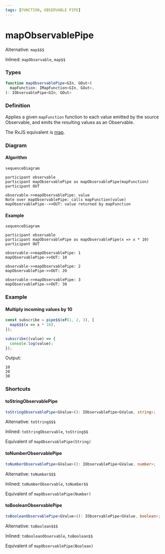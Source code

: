 ```yaml
---
tags: [FUNCTION, OBSERVABLE PIPE]
---
```


# mapObservablePipe

Alternative: `map$$$`

Inlined: `mapObservable`, `map$$`

### Types

```ts
function mapObservablePipe<GIn, GOut>(
  mapFunction: IMapFunction<GIn, GOut>,
): IObservablePipe<GIn, GOut>
```

### Definition

Applies a given `mapFunction` function to each value emitted by the source Observable, and emits the resulting values as an Observable.

The RxJS equivalent is [map](https://rxjs-dev.firebaseapp.com/api/operators/map).

### Diagram

#### Algorithm

```mermaid
sequenceDiagram

participant observable
participant mapObservablePipe as mapObservablePipe(mapFunction)
participant OUT

observable->>mapObservablePipe: value
Note over mapObservablePipe: calls mapFunction(value)
mapObservablePipe-->>OUT: value returned by mapFunction
```

#### Example

```mermaid
sequenceDiagram

participant observable
participant mapObservablePipe as mapObservablePipe(x => x * 10)
participant OUT

observable->>mapObservablePipe: 1
mapObservablePipe->>OUT: 10

observable->>mapObservablePipe: 2
mapObservablePipe->>OUT: 20

observable->>mapObservablePipe: 3
mapObservablePipe->>OUT: 30
```

### Example

#### Multiply incoming values by 10

```ts
const subscribe = pipe$$(of(1, 2, 3), [
  map$$$(x => x * 10),
]);

subscribe((value) => {
  console.log(value);
});
```

Output:

```text
10
20
30
```

### Shortcuts

#### toStringObservablePipe

```ts
toStringObservablePipe<GValue>(): IObservablePipe<GValue, string>;
```

Alternative: `toString$$$`

Inlined: `toStringObservable`, `toString$$`

Equivalent of `mapObservablePipe(String)`

#### toNumberObservablePipe

```ts
toNumberObservablePipe<GValue>(): IObservablePipe<GValue, number>;
```

Alternative: `toNumber$$$`

Inlined: `toNumberObservable`, `toNumber$$`

Equivalent of `mapObservablePipe(Number)`



#### toBooleanObservablePipe

```ts
toBooleanObservablePipe<GValue>(): IObservablePipe<GValue, boolean>;
```

Alternative: `toBoolean$$$`

Inlined: `toBooleanObservable`, `toBoolean$$`

Equivalent of `mapObservablePipe(Boolean)`


